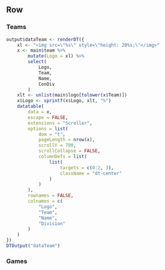 Row {.tabset .tabset-fade}
----------

### **Teams**

```r
output$dataTeam <- renderDT({
    xl <- "<img src=\"%s\" style=\"height: 20%s;\"</img>"
    x <- main$team %>%
        mutate(Logo = xl) %>%
        select(
            Logo,
            Team,
            Name,
            ConDiv
        )
    xlt <- unlist(main$logo[tolower(x$Team)])
    x$Logo <- sprintf(x$Logo, xlt, "%")
    datatable(
        data = x,
        escape = FALSE,
        extensions = "Scroller",
        options = list(
            dom = "t",
            pageLength = nrow(x),
            scrollY = 700,
            scrollCollapse = FALSE,
            columnDefs = list(
                list(
                    targets = c(0:2, 3),
                    className = "dt-center"
                )
            )
        ),
        rownames = FALSE,
        colnames = c(
            "Logo",
            "Team",
            "Name",
            "Division"
        )
    )
})
DTOutput("dataTeam")
```

### **Games**

```r
```

